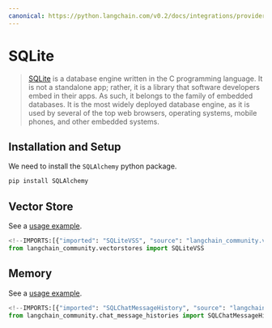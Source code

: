 ```yaml
---
canonical: https://python.langchain.com/v0.2/docs/integrations/providers/sqlite/
---
```


# SQLite

> [SQLite](https://en.wikipedia.org/wiki/SQLite) is a database engine written in the
C programming language. It is not a standalone app; rather, it is a library that
software developers embed in their apps. As such, it belongs to the family of
embedded databases. It is the most widely deployed database engine, as it is
used by several of the top web browsers, operating systems, mobile phones, and other embedded systems.

## Installation and Setup

We need to install the `SQLAlchemy` python package.

```bash
pip install SQLAlchemy
```

## Vector Store

See a [usage example](/docs/integrations/vectorstores/sqlitevss).

```python
<!--IMPORTS:[{"imported": "SQLiteVSS", "source": "langchain_community.vectorstores", "docs": "https://api.python.langchain.com/en/latest/vectorstores/langchain_community.vectorstores.sqlitevss.SQLiteVSS.html", "title": "SQLite"}]-->
from langchain_community.vectorstores import SQLiteVSS
```

## Memory

See a [usage example](/docs/integrations/memory/sqlite).

```python
<!--IMPORTS:[{"imported": "SQLChatMessageHistory", "source": "langchain_community.chat_message_histories", "docs": "https://api.python.langchain.com/en/latest/chat_message_histories/langchain_community.chat_message_histories.sql.SQLChatMessageHistory.html", "title": "SQLite"}]-->
from langchain_community.chat_message_histories import SQLChatMessageHistory
```